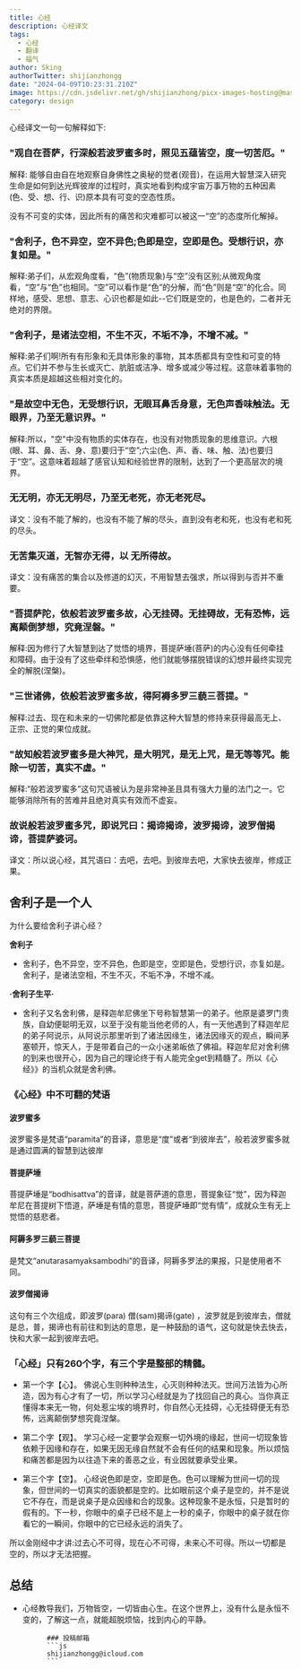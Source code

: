 ```yaml
---
title: 心经
description: 心经译文
tags:
  - 心经
  - 翻译
  - 福气
author: Sking
authorTwitter: shijianzhongg
date: "2024-04-09T10:23:31.210Z"
image: https://cdn.jsdelivr.net/gh/shijianzhong/picx-images-hosting@master/nbplus/IMG_0356.17ia7o5cc3j4.webp
category: design
---
```




心经译文一句一句解释如下:

### "观自在菩萨，行深般若波罗蜜多时，照见五蕴皆空，度一切苦厄。"

解释: 能够自由自在地观察自身佛性之奥秘的觉者(观音)，在运用大智慧深入研究生命是如何到达光辉彼岸的过程时，真实地看到构成宇宙万事万物的五种因素(色、受、想、行、识)原本具有可变的空态性质。

没有不可变的实体，因此所有的痛苦和灾难都可以被这一“空”的态度所化解掉。

### "舍利子，色不异空，空不异色;色即是空，空即是色。受想行识，亦复如是。"

解释:弟子们，从宏观角度看，“色”(物质现象)与“空”没有区别;从微观角度看，“空”与“色”也相同。“空”可以看作是“色”的分解，而“色”则是“空”的化合。同样地，感受、思想、意志、心识也都是如此--它们既是空的，也是色的，二者并无绝对的界限。

### "舍利子，是诸法空相，不生不灭，不垢不净，不增不减。"

解释:弟子们啊!所有有形象和无具体形象的事物，其本质都具有空性和可变的特点。它们并不参与生长或灭亡、肮脏或洁净、增多或减少等过程。这意味着事物的真实本质是超越这些相对变化的。

### "是故空中无色，无受想行识，无眼耳鼻舌身意，无色声香味触法。无眼界，乃至无意识界。"

解释:所以，"空"中没有物质的实体存在，也没有对物质现象的思维意识。六根(眼、耳、鼻、舌、身、意)要归于“空”;六尘(色、声、香、味、触、法)也要归于“空”。这意味着超越了感官认知和经验世界的限制，达到了一个更高层次的境界。

### 无无明，亦无无明尽，乃至无老死，亦无老死尽。

译文：没有不能了解的，也没有不能了解的尽头，直到没有老和死，也没有老和死的尽头。

### 无苦集灭道，无智亦无得，以 无所得故。

译文：没有痛苦的集合以及修道的幻灭，不用智慧去强求，所以得到与否并不重要。

### "菩提萨陀，依般若波罗蜜多故，心无挂碍。无挂碍故，无有恐怖，远离颠倒梦想，究竟涅磐。"

解释:因为修行了大智慧到达了觉悟的境界，菩提萨埵(菩萨)的内心没有任何牵挂和障碍。由于没有了这些牵绊和恐惧感，他们就能够摆脱错误的幻想并最终实现完全的解脱(涅槃)。

### "三世诸佛，依般若波罗蜜多故，得阿褥多罗三藐三菩提。"

解释:过去、现在和未来的一切佛陀都是依靠这种大智慧的修持来获得最高无上、正宗、正觉的果位成就。

### "故知般若波罗蜜多是大神咒，是大明咒，是无上咒，是无等等咒。能除一切苦，真实不虚。"

解释:“般若波罗蜜多”这句咒语被认为是非常神圣且具有强大力量的法门之一。它能够消除所有的苦难并且绝对真实有效而不虚妄。

### 故说般若波罗蜜多咒，即说咒曰：揭谛揭谛，波罗揭谛，波罗僧揭谛，菩提萨婆诃。

译文：所以说心经，其咒语曰：去吧，去吧。到彼岸去吧，大家快去彼岸，修成正果。

## 舍利子是一个人
为什么要给舍利子讲心经？

**舍利子**
- 舍利子，色不异空，空不异色，色即是空，空即是色，受想行识，亦复如是。舍利子，是诸法空相，不生不灭，不垢不净，不增不减。

**·舍利子生平·**
- 舍利子又名舍利佛，是释迦牟尼佛坐下号称智慧第一的弟子。他原是婆罗门贵族，自幼便聪明无双，以至于没有能当他老师的人，有一天他遇到了释迦牟尼的弟子阿说示，从阿说示那里听到了诸法因缘生，诸法因缘灭的观点，瞬间茅塞顿开，惊天人，于是带着自己的一众小迷弟皈依了佛祖。释迦牟尼对舍利佛的到来也很开心，因为自己的理论终于有人能完全get到精髓了。所以《心经》》的当机众就是舍利佛。

### 《心经》中不可翻的梵语

#### 波罗蜜多
波罗蜜多是梵语“paramita”的音译，意思是“度”或者“到彼岸去”，般若波罗蜜多就是通过圆满的智慧到达彼岸

#### 菩提萨埵
菩提萨埵是“bodhisattva”的音译，就是菩萨道的意思，菩提象征“觉”，因为释迦牟尼在菩提树下悟道，萨埵是有情的意思，菩提萨埵即“觉有情”，成就众生有无上觉悟的慈悲者。

#### 阿耨多罗三藐三菩提
是梵文“anutarasamyaksambodhi”的音译，阿耨多罗法的果报，只是使用者不同。

#### 波罗僧揭谛
这句有三个次组成，即波罗(para) 僧(sam)揭谛(gate) ，波罗就是到彼岸去，僧就是总，普，揭谛也有前往和到达的意思，是一种鼓励的语气，这句就是快去快去，快和大家一起到彼岸去吧。

### 「心经」只有260个字，有三个字是整部的精髓。

- 第一个字【心】。
佛说心生则种种法生，心灭则种种法灭。世间万法皆为心所造，因为有心才有了一切，所以学习心经就是为了找回自己的真心。当你真正懂得本来无一物，何处惹尘埃的境界时，你自然心无挂碍，心无挂碍便无有恐怖，远离颠倒梦想究竟涅槃。

- 第二个字【观】。
学习心经一定要学会观察一切外境的缘起，世间一切现象皆依赖于因缘和存在，如果无因无缘自然就不会有任何的结果和现象。所以烦恼和痛苦都是因为以往造下来的善恶之业，有业因就要承受业果。

- 第三个字【空】。
心经说色即是空，空即是色。色可以理解为世间一切的现象，但世间的一切真实的面貌都是空的。比如眼前这个桌子是空的，并不是说它不存在，而是说桌子是众因缘和合的现象。这种现象不是永恒，只是暂时的假有的。下一秒，你眼中的桌子已经不是上一秒的桌子，你眼中的桌子就在你看它的一瞬间，你眼中的它已经永远的消失了。

所以金刚经中才讲:过去心不可得，现在心不可得，未来心不可得。所以一切都是空的，所以才无法把握。


## 总结
- 心经教导我们，万物皆空，一切皆由心生。在这个世界上，没有什么是永恒不变的，了解这一点，就能超脱烦恼，找到内心的平静。


            ### 投稿邮箱
            ```js
            shijianzhongg@icloud.com
            ```